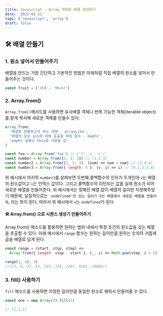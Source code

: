 ```yaml
---
title: Javascript - Array 객체로 배열 생성하기
date: '2023-01-11'
tags: ['Javascript', 'array']
draft: false
---
```


## 🛠 배열 만들기

### 1. 원소 넣어서 만들어주기

배열을 만드는 가장 간단하고 기본적인 방법은 아래처럼 직접 배열의 원소를 넣어서 만들어주는 것이다.

```javascript
const fruit = ['사과', '바나나']
```

### 2. Array.from()

`Array.from()`메서드를 사용하면 유사배열 객체나 반복 가능한 객체(iterable object)를 얕게 복사해 새로운 객체를 만들수 있다.

```javascript
Array.from(
  '배열로 변환하고자 하는 객체 - arrayLike',
  '배열의 모든 요소에 대해 호출할 매핑 함수 - mapFn',
  'mapFn 실행시 this로 사용할 값'
)
```

```javascript
const foo = Array.from('foo') // ['f','o','o']
const number = Array.from([1, 2, 3]) // [1,2,3]
const number2 = Array.from([1, 2, 3], (num) => num + num) // [2,4,6]
const number3 = Array.from({ length: 5 }, (v, i) => i) // [0,1,2,3,4]
```

위 예시에서 마지막 `number3`를 살펴보면 두번째 콜백함수의 인자가 두개인데 `v`는 배열의 원소값이고 `i`는 인덱스 값이다. 그리고 콜백함수의 리턴되는 값을 실제 원소가 되어 새로운 배열을 만들어준다.
위 예시에서는 정해진 배열 없이 배열의 길이만 지정해주었기 때문에, 실질적으로는 `'undefined'만 있는 길이가 5인 배열에서 새로운 배열을 만들어줘`, 라는 뜻이 된다. 따라서 위 예시에서 `v`는 `undefined`가 된다.

#### 🛠 Array.from() 으로 시퀀스 생성기 만들어주기

Array.from() 메소드를 활용하면 원하는 범위 내에서 특정 조건의 원소값을 갖는 배열을 추출할 수 있다.
아래 예시에서 `range` 함수는 원하는 길이만큼 원하는 숫자의 거듭제곱을 배열로 담게 된다.

```javascript
const range = (start, stop, step) =>
  Array.from({ length: stop - start }, (_, i) => Math.pow(step, i + 1))

range(1, 10, 3)
//[(3, 9, 27, 81, 243, 729, 2187, 6561, 19683)]
```

### 3. fill() 사용하기

`fill` 메소드를 사용하면 지정된 길이만큼 동일한 원소로 채워서 만들어줄 수 있다.

```javascript
const one = new Array(3).fill(1)

// [1,1,1]
```
